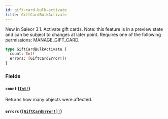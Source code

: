 ```yaml
---
id: gift-card-bulk-activate
title: GiftCardBulkActivate
---
```


New in Saleor 3.1. Activate gift cards. Note: this feature is in a preview state and can be subject to changes at later point. Requires one of the following permissions: MANAGE_GIFT_CARD.

```graphql
type GiftCardBulkActivate {
  count: Int!
  errors: [GiftCardError!]!
}
```

### Fields

#### `count` ([`Int!`](../../../developer/api-reference/scalars/int))

Returns how many objects were affected.

#### `errors` ([`[GiftCardError!]!`](../../../developer/api-reference/objects/gift-card-error))
